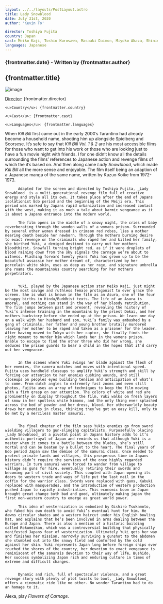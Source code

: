 ```yaml
---
layout: ../../layouts/PostLayout.astro
title: Lady Snowblood
date: July 31st, 2020
author: 'Kevin To'

director: Toshiya Fujita
country: Japan
cast: Meiko Kaji, Toshio Kurosawa, Masaaki Daimon, Miyoko Akaza, Shinichi Uchida, Takeo Chii and many others
languages: Japanese
---
```


### {frontmatter.date} - Written by {frontmatter.author}

## {frontmatter.title}

![image](/postPictures/La%20Cienaga/28113id_022_w1600.jpeg)

<div class="film-info">
    <u>Director</u>: {frontmatter.director}

    <u>Country</u>: {frontmatter.country}

    <u>Cast</u>: {frontmatter.cast}

    <u>Languages</u>: {frontmatter.languages}

</div>

<article class="main-content">

When _Kill Bill_ first came out in the early 2000’s Tarantino had already become a household name, shooting him up alongside Spielberg and Scorsese. It’s safe to say that _Kill Bill Vol. 1 & 2_ are his most accessible films for those who want to get into his work or those who are looking just to have a fun movie night with friends. I for one didn’t know all the details surrounding the films’ references to Japanese action and revenge films of which the it’s based on. And then along came _Lady Snowblood_, which made _Kill Bill_ all the more sense and enjoyable. The film itself being an adaption of a Japanese manga of the same name, written by Kazuo Koike from 1972-1973.

          Adapted for the screen and directed by Toshiya Fujita, _Lady Snowblood_ is a multi-generational revenge film full of creative energy and style all its own. It takes place after the end of Japans isolationist Edo period and the beginning of the Meiji era. This period was marked by Japans rapid urbanization and increased contact with the west, making it as much a tale about karmic vengeance as it is about a Japans entrance into the modern world.

          The film opens in the middle of a snowy night, the cries of baby reverberating through the wooden walls of a womans prison. Surrounded by several other women dressed in crimson red robes, lies a mother nearing death beside her newborn. Through the mothers burning desire to exact revenge on the criminals who raped her and killed her family, she birthed Yuki, a demigod destined to carry out her mothers bloodthirst. Snowfall turning bright red, as if it were droplets of blood raining down from the sky signals the carnage we’re about to witness. Flashing forward twenty years Yuki has grown up to be the beautiful assassin her mother dreamt of, characterized by her porcelain white skin, eyes as deep as her rage, and signature umbrella she roams the mountainous country searching for her mothers perpetrators.


          Yuki, played by the Japanese action star Meiko Kaji, just might be the most savage and ruthless female protagonist to ever grace the screen. She is what is known in the film as an Asura, one of the four unhappy births in Hindu/Buddhist texts. The life of an Asura is amoral, and nothing can stand in the way of her bloody retribution. The film jumps between past and present, revealing the history of Yuki’s intense training in the mountains by the priest Dokai, and her mothers backstory before she ended up at the prison. We learn one day on a walk with her husband and son, Yuki’s family was ambushed by a gang of criminals, her father and young brother brutally murdered leaving her mother to be raped and taken as a prisoner for the leader. After having moved to Tokyo with her captor, she finally finds the right moment to murder him which lands her in the womens prison. Unable to escape to find the other three who did her wrong, she seduces the prison guards to bear a child in the hopes that it’d carry out her vengeance.


          In the scenes where Yuki swings her blade against the flesh of her enemies, the camera matches and moves with intentional speed. Fujita uses handheld closeups to amplify Yuki’s strength and skill by forcing our attention to her enemies gushing wounds, and still closeups on peoples eyes building tension and anticipation of what’s to come. From dutch angles to extremely fast zooms and even still photos, Fujita uses an array of techniques to keep the film moving with a firm grasp on our attention. The colors of white and red are prominently on display throughout the film, Yuki walks on fresh layers of snow in her spotless white kimono, and the only thing ever splashed across the bed of powder and her dress, blood. Her otherworldly beauty draws her enemies in close, thinking they’ve got an easy kill, only to be met by a merciless master samurai.


          The final chapter of the film sees Yukis enemies go from sword wielding villagers to gun-slinging capitalists. Purposefully placing _Lady Snowblood_ at a pivotal point in Japans history adds to it’s authentic portrayal of Japan and reminds us that although Yuki is a master when it comes to a battle between the blades, she’s still mortal and can be beaten by a bullet to the heart. The final years of Edo period Japan saw the demise of the samurai class. Once needed to protect private lands and villages, this prosperous time in Japans history didn’t require the services of the once highly regarded warriors. In turn samurai were forced to wander from village to village as guns for hire, eventually retiring their swords and becoming part of civil society. This coupled with Japan opening its doors to western trade and ways of life put the last nail in the coffin for the warrior class. Swords were replaced with guns, Kabuki replaced with masquerades, and the introduction of western production pushed Japan to rapidly industrialize. This economic boom in Japan brought great change both bad and good, ultimately making japan the first non-western country to emerge as great world power.

          This idea of westernization is embodied by Gishirō Tsukamoto, who faked his own death to avoid Yuki’s eventual hunt for him. He dawns circular shades and a western haircut under his English bowling hat, and explains that he’s been involved in arms dealing between the Europe and Japan. There is also a mention of a historic building called Rokumeikan, which was a controversial building that physically manifested Japans fear of westernization. Ultimately Yuki gets her way and finishes her mission, narrowly surviving a gunshot to the abdomen she stumbled out into the snowy field and comforted by the cold against her skin. Yuki represents Japan long before foreign ships ever touched the shores of the country, her devotion to exact vengeance is reminiscent of the samurais devotion to their way of life, Bushido. Her success symbolizing Japan rich and enduring culture in times of extreme and difficult changes.


          Dynamic and rich, full of spectacular violence, and a great revenge story with plenty of plot twists to boot, _Lady Snowblood_ offers a cinematic ride like no other. No wonder Tarantino had to do an homage to it.

Alexa, play _Flowers of Carnage_.

</article>
